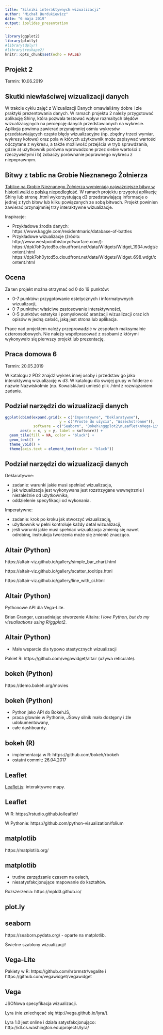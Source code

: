 ```yaml
---
title: "Silniki interaktywnych wizualizacji"
author: "Michał Burdukiewicz"
date: "6 maja 2019"
output: ioslides_presentation
---
```


```r
library(ggplot2)
library(plotly)
#library(dplyr)
#library(reshape2)
knitr::opts_chunk$set(echo = FALSE)
```

## Projekt 2

Termin: 10.06.2019

## Skutki niewłaściwej wizualizacji danych

W trakcie cyklu zajęć z Wizualizacji Danych omawialiśmy dobre i złe praktyki prezentowania danych. W ramach projektu 2 należy przygotować aplikację Shiny, która pozwala testować wpływ rozmaitych błędów wizualizacyjnych na percepcję danych przedstawionych na wykresie. Aplikcja powinna zawierać przynajmniej ośmiu wykresów przedstawiających częste błędy wizualizacyjne (np. zbędny trzeci wymiar, wykresy kołowe) oraz pola w których użytkownik może zapisywać wartości odczytane z wykresu, a także możliwość przejścia w tryb sprawdzania, gdzie a) użytkownik porówna wprowadzone przez siebie wartości z rzeczywistymi i b) zobaczy porównanie poprawnego wykresu z niepoprawnym.

## Bitwy z tablic na Grobie Nieznanego Żołnierza

[Tablice na Grobie Nieznanego Żołnierza wymieniają najważniejsze bitwy w historii walki o polską niepodległość](https://pl.wikipedia.org/wiki/Gr%C3%B3b_Nieznanego_%C5%BBo%C5%82nierza_w_Warszawie#Tablice_na_Grobie_Nieznanego_%C5%BBo%C5%82nierza_po_1990_(stan_na_2016)). W ramach projektu przygotuj aplikację Shiny lub stronę .html wykorzystującą d3 przedstawiającą informacje o jednej z tych bitew lub kilku powiązanych ze sobą bitwach. 
Projekt powinien zawierać przynajmniej trzy interaktywne wizualizacje.

Inspiracje: 

- Przykładowe źrodła danych: https://www.kaggle.com/residentmario/database-of-battles
- Przykładowe wizualizacje (źródło: http://www.westpointhistoryofwarfare.com/):
https://dpk7oh0ytcd5o.cloudfront.net/data/Widgets/Widget_1934.wdgt/content.html
https://dpk7oh0ytcd5o.cloudfront.net/data/Widgets/Widget_698.wdgt/content.html

## Ocena

Za ten projekt można otrzymać od 0 do 19 punktów:

- 0-7 punktów: przygotowanie estetycznych i informatywnych wizualizacji,
- 0-7 punktów: właściwe zastosowanie interaktywności,
- 0-5 punktów: estetyka i pomysłowość aranżacji wizualizacji oraz ich opisów w jedną całość, jaką jest strona lub aplikacja.

Prace nad projektem należy przeprowadzić w zespołach maksymalnie czteroosobowych. Nie należy współpracować z osobami z którymi wykonywało się pierwszy projekt lub prezentację.

## Praca domowa 6

Termin: 20.05.2019

W katalogu z PD2 znajdź wykres innej osoby i przedstaw go jako interaktywną wizualizację w d3. W katalogu dla swojej grupy w folderze o nazwie NazwiskoImie (np. KowalskiJan) umieść plik .html z rozwiązaniem zadania.


## Podział narzędzi do wizualizacji danych

```r
ggplot(cbind(expand.grid(x = c("Imperatywne", "Deklaratywne"),
                         y = c("Proste do użycia", "Wszechstronne")), 
             software = c("Seaborn", "Bokeh\nggplot2\nLeaflet\nVega-Lite",  "Matplotlib", "BQPlot\nD3\nPlotly\nR (base, grid)\nVega")),
       aes(x = x, y = y, label = software)) +
  geom_tile(fill = NA, color = "black") +
  geom_text()  +
  theme_void() +
  theme(axis.text = element_text(color = "black"))
```

## Podział narzędzi do wizualizacji danych

Deklaratywne:

 - zadanie: warunki jakie musi spełniać wizualizacja,
 - jak wizualizacja jest wykonywana jest rozstrzygane wewnętrznie i niezależnie od użytkownika,
 - oddzielenie specyfikacji od wykonania.

Imperatywne:

 - zadanie: krok po kroku jak stworzyć wizualizację,
 - użytkownik w pełni kontroluje każdy detal wizualizacji,
 - jeśli warunki jakie musi spełniać wizualizacja zmienią się nawet odrobinę, instrukcja tworzenia może się zmienić znacząco.

## Altair (Python)

https://altair-viz.github.io/gallery/simple_bar_chart.html

https://altair-viz.github.io/gallery/scatter_tooltips.html

https://altair-viz.github.io/gallery/line_with_ci.html

## Altair (Python)

Pythonowe API dla Vega-Lite.

Brian Granger, uzasadniając stworzenie Altaira: *I love Python, but do my visualisations using R/ggplot2*.

## Altair (Python)

- Małe wsparcie dla typowo stastycznych wizualizacji

Pakiet R: https://github.com/vegawidget/altair (używa reticulate).

## bokeh (Python)

https://demo.bokeh.org/movies

## bokeh (Python)

- Python jako API do BokehJS,
- praca głownie w Pythonie, JSowy silnik mało dostępny i źle udokumentowany,
- całe dashboardy.

## bokeh (R)

- implementacja w R: https://github.com/bokeh/rbokeh
- ostatni commit: 26.04.2017

## Leaflet 

[Leaflet.js](https://leafletjs.com/): interaktywne mapy.

## Leaflet

W R: https://rstudio.github.io/leaflet/

W Pythonie: https://github.com/python-visualization/folium

## matplotlib

https://matplotlib.org/

## matplotlib

- trudne zarządzanie czasem na osiach,
- niesatysfakcjonujące mapowanie do kształtów.

Rozszerzenia: https://mpld3.github.io/

## plot.ly

## seaborn

https://seaborn.pydata.org/ - oparte na matplotlib.

Świetne szablony wizualizacji!

## Vega-Lite

Pakiety w R: https://github.com/hrbrmstr/vegalite i https://github.com/vegawidget/vegawidget

## Vega

JSONowa specyfikacja wizualizacji.

Lyra (nie zniechęcać się http://vega.github.io/lyra/).

Lyra 1.0 jest online i działa satysfakcjonująco: http://idl.cs.washington.edu/projects/lyra/

